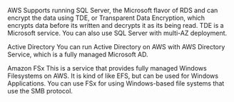 AWS Supports running SQL Server, the Microsoft flavor of RDS and can encrypt the data using TDE, or Transparent Data Encryption, which encrypts data before its written and decrypts it as its being read. TDE is a Microsoft service. You can also use SQL Server with multi-AZ deployment.

Active Directory
You can run Active Directory on AWS with AWS Directory Service, which is a fully managed Microsoft AD.

Amazon FSx
This is a service that provides fully managed Windows Filesystems on AWS. It is kind of like EFS, but can be used for Windows Applications. You can use FSx for using Windows-based file systems that use the SMB protocol.
